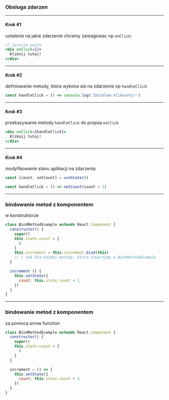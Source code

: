 ### Obsluga zdarzen

---

#### Krok #1 

ustalenie na jakie zdarzenie chcemy zareagowac np `onClick`:

```jsx
// jeszcze puste
<div onClick={}>
  Kliknij tutaj!
</div>
```

---

#### Krok #2

definiowanie metody, ktora wykona sie na zdarzenie np `handleClick`:

```jsx
const handleClick = () => console.log('Zostalem klikniety!')
```

---

#### Krok #3

przekazywanie metody `handleClick` do propsa `onClick`

```jsx
<div onClick={handleClick}>
  Kliknij tutaj!
</div>
```

---

#### Krok #4

modyfikowanie stanu aplikacji na zdarzenia

```jsx
const [count, setCount] = useState(0)

const handleClick = () => setCount(count + 1)
```

---

### bindowanie metod z komponentem

w konstruktorze

```jsx
class BindMethodExample extends React.Component {
  constructor() {
    super()
    this.state.count = {
      0
    }
    this.increment = this.increment.bind(this)
    // i tak dla kazdej metody, ktora stworzymy w BindMethodExample
  }

  increment () {
    this.setState({
      count: this.state.count + 1
    })
  }
}
```

---

### bindowanie metod z komponentem

za pomoca arrow function

```jsx
class BindMethodExample extends React.Component {
  constructor() {
    super()
    this.state.count = {
      0
    }
  }

  increment = () => {
    this.setState({
      count: this.state.count + 1
    })
  }
}
```
